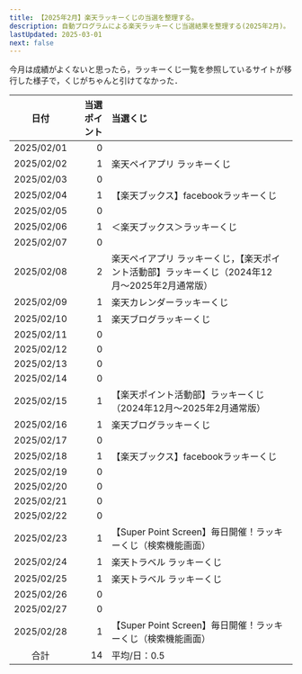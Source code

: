 ```yaml
---
title: 【2025年2月】楽天ラッキーくじの当選を整理する。
description: 自動プログラムによる楽天ラッキーくじ当選結果を整理する(2025年2月)。
lastUpdated: 2025-03-01
next: false
---
```



<CloudinaryImage txt={imageTxt} wid='800'></CloudinaryImage>
<NoteRakutenKuji></NoteRakutenKuji>

今月は成績がよくないと思ったら，ラッキーくじ一覧を参照しているサイトが移行した様子で，くじがちゃんと引けてなかった．

| 日付 | 当選ポイント | 当選くじ |
| :---: | ---: | :--- |
| 2025/02/01 | 0 |  |
| 2025/02/02 | 1 | 楽天ペイアプリ ラッキーくじ |
| 2025/02/03 | 0 |  |
| 2025/02/04 | 1 | 【楽天ブックス】facebookラッキーくじ |
| 2025/02/05 | 0 |  |
| 2025/02/06 | 1 | ＜楽天ブックス＞ラッキーくじ |
| 2025/02/07 | 0 |  |
| 2025/02/08 | 2 | 楽天ペイアプリ ラッキーくじ，【楽天ポイント活動部】ラッキーくじ（2024年12月〜2025年2月通常版） |
| 2025/02/09 | 1 | 楽天カレンダーラッキーくじ |
| 2025/02/10 | 1 | 楽天ブログラッキーくじ |
| 2025/02/11 | 0 |  |
| 2025/02/12 | 0 |  |
| 2025/02/13 | 0 |  |
| 2025/02/14 | 0 |  |
| 2025/02/15 | 1 | 【楽天ポイント活動部】ラッキーくじ（2024年12月～2025年2月通常版）  |
| 2025/02/16 | 1 | 楽天ブログラッキーくじ |
| 2025/02/17 | 0 |  |
| 2025/02/18 | 1 | 【楽天ブックス】facebookラッキーくじ |
| 2025/02/19 | 0 |  |
| 2025/02/20 | 0 |  |
| 2025/02/21 | 0 |  |
| 2025/02/22 | 0 |  |
| 2025/02/23 | 1 | 【Super Point Screen】毎日開催！ラッキーくじ（検索機能画面） |
| 2025/02/24 | 1 | 楽天トラベル ラッキーくじ |
| 2025/02/25 | 1 | 楽天トラベル ラッキーくじ |
| 2025/02/26 | 0 |  |
| 2025/02/27 | 0 |  |
| 2025/02/28 | 1 | 【Super Point Screen】毎日開催！ラッキーくじ（検索機能画面） |
| 合計 | 14 | 平均/日：0.5 |
